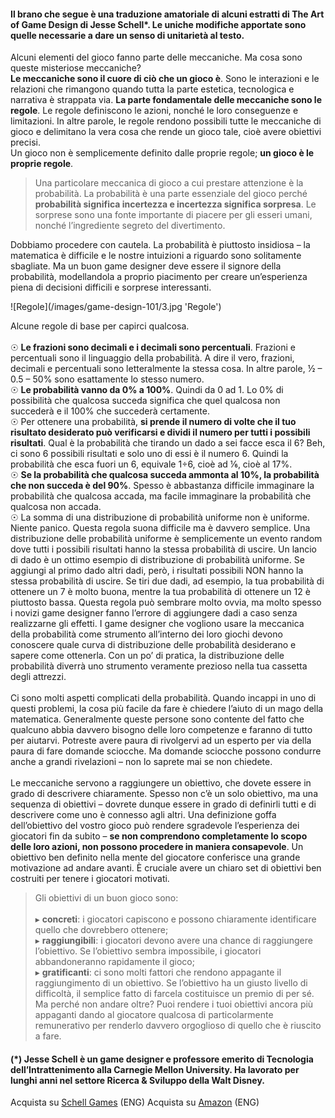#### Il brano che segue è una traduzione amatoriale di alcuni estratti di The Art of Game Design di Jesse Schell*. Le uniche modifiche apportate sono quelle necessarie a dare un senso di unitarietà al testo.

Alcuni elementi del gioco fanno parte delle meccaniche. Ma cosa sono queste misteriose meccaniche?\
**Le meccaniche sono il cuore di ciò che un gioco è**. Sono le interazioni e le relazioni che rimangono quando tutta la parte estetica, tecnologica e narrativa è strappata via. **La parte fondamentale delle meccaniche sono le regole**. Le regole definiscono le azioni, nonché le loro conseguenze e limitazioni. In altre parole, le regole rendono possibili tutte le meccaniche di gioco e delimitano la vera cosa che rende un gioco tale, cioè avere obiettivi precisi.\
Un gioco non è semplicemente definito dalle proprie regole; **un gioco è le proprie regole**.

> Una particolare meccanica di gioco a cui prestare attenzione è la probabilità. La probabilità è una parte essenziale del gioco perché **probabilità significa incertezza e incertezza significa sorpresa**. Le sorprese sono una fonte importante di piacere per gli esseri umani, nonché l’ingrediente segreto del divertimento.

Dobbiamo procedere con cautela. La probabilità è piuttosto insidiosa – la matematica è difficile e le nostre intuizioni a riguardo sono solitamente sbagliate. Ma un buon game designer deve essere il signore della probabilità, modellandola a proprio piacimento per creare un’esperienza piena di decisioni difficili e sorprese interessanti.

<ImageBlock>
    <Image rounded>![Regole](/images/game-design-101/3.jpg 'Regole')</Image>
</ImageBlock>

Alcune regole di base per capirci qualcosa.\
\
☉ **Le frazioni sono decimali e i decimali sono percentuali**. Frazioni e percentuali sono il linguaggio della probabilità. A dire il vero, frazioni, decimali e percentuali sono letteralmente la stessa cosa. In altre parole, ½ – 0.5 – 50% sono esattamente lo stesso numero.\
☉ **Le probabilità vanno da 0% a 100%**. Quindi da 0 ad 1. Lo 0% di possibilità che qualcosa succeda significa che quel qualcosa non succederà e il 100% che succederà certamente.\
☉ Per ottenere una probabilità, **si prende il numero di volte che il tuo risultato desiderato può verificarsi e dividi il numero per tutti i possibili risultati**. Qual è la probabilità che tirando un dado a sei facce esca il 6? Beh, ci sono 6 possibili risultati e solo uno di essi è il numero 6. Quindi la probabilità che esca fuori un 6, equivale 1÷6, cioè ad ⅙, cioè al 17%.\
☉ **Se la probabilità che qualcosa succeda ammonta al 10%, la probabilità che non succeda è del 90%**. Spesso è abbastanza difficile immaginare la probabilità che qualcosa accada, ma facile immaginare la probabilità che qualcosa non accada.\
☉ La somma di una distribuzione di probabilità uniforme non è uniforme. Niente panico. Questa regola suona difficile ma è davvero semplice. Una distribuzione delle probabilità uniforme è semplicemente un evento random dove tutti i possibili risultati hanno la stessa probabilità di uscire. Un lancio di dado è un ottimo esempio di distribuzione di probabilità uniforme. Se aggiungi al primo dado altri dadi, però, i risultati possibili NON hanno la stessa probabilità di uscire. Se tiri due dadi, ad esempio, la tua probabilità di ottenere un 7 è molto buona, mentre la tua probabilità di ottenere un 12 è piuttosto bassa. Questa regola può sembrare molto ovvia, ma molto spesso i novizi game designer fanno l’errore di aggiungere dadi a caso senza realizzarne gli effetti. I game designer che vogliono usare la meccanica della probabilità come strumento all’interno dei loro giochi devono conoscere quale curva di distribuzione delle probabilità desiderano e sapere come ottenerla. Con un po’ di pratica, la distribuzione delle probabilità diverrà uno strumento veramente prezioso nella tua cassetta degli attrezzi.\
\
Ci sono molti aspetti complicati della probabilità. Quando incappi in uno di questi problemi, la cosa più facile da fare è chiedere l’aiuto di un mago della matematica. Generalmente queste persone sono contente del fatto che qualcuno abbia davvero bisogno delle loro competenze e faranno di tutto per aiutarvi. Potreste avere paura di rivolgervi ad un esperto per via della paura di fare domande sciocche. Ma domande sciocche possono condurre anche a grandi rivelazioni – non lo saprete mai se non chiedete.\
\
Le meccaniche servono a raggiungere un obiettivo, che dovete essere in grado di descrivere chiaramente. Spesso non c’è un solo obiettivo, ma una sequenza di obiettivi – dovrete dunque essere in grado di definirli tutti e di descrivere come uno è connesso agli altri. Una definizione goffa dell’obiettivo del vostro gioco può rendere sgradevole l’esperienza dei giocatori fin da subito – **se non comprendono completamente lo scopo delle loro azioni, non possono procedere in maniera consapevole**. Un obiettivo ben definito nella mente del giocatore conferisce una grande motivazione ad andare avanti. È cruciale avere un chiaro set di obiettivi ben costruiti per tenere i giocatori motivati.

> Gli obiettivi di un buon gioco sono:\
\
▸ **concreti**: i giocatori capiscono e possono chiaramente identificare quello che dovrebbero ottenere;\
▸ **raggiungibili**: i giocatori devono avere una chance di raggiungere l’obiettivo. Se l’obiettivo sembra impossibile, i giocatori abbandoneranno rapidamente il gioco;\
▸ **gratificanti**: ci sono molti fattori che rendono appagante il raggiungimento di un obiettivo. Se l’obiettivo ha un giusto livello di difficoltà, il semplice fatto di farcela costituisce un premio di per sé. Ma perché non andare oltre? Puoi rendere i tuoi obiettivi ancora più appaganti dando al giocatore qualcosa di particolarmente remunerativo per renderlo davvero orgoglioso di quello che è riuscito a fare.

#### (*) Jesse Schell è un game designer e professore emerito di Tecnologia dell’Intrattenimento alla Carnegie Mellon University. Ha lavorato per lunghi anni nel settore Ricerca & Sviluppo della Walt Disney.

<ShoppingTips>Acquista su [Schell Games](https://www.schellgames.com/art-of-game-design/) (ENG)</ShoppingTips>
<ShoppingTips>Acquista su [Amazon](https://www.amazon.it/Art-Game-Design-Lenses-Third/dp/1138632058) (ENG)</ShoppingTips>